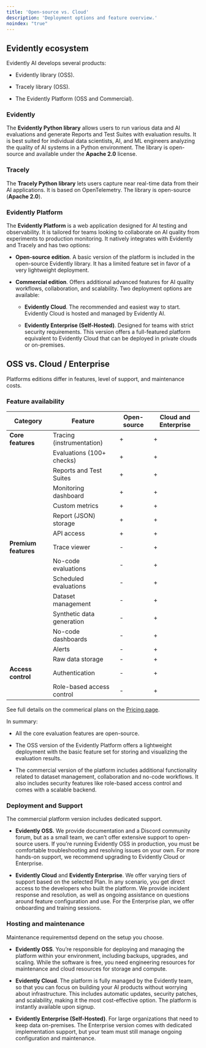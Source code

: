 ```yaml
---
title: 'Open-source vs. Cloud'
description: 'Deployment options and feature overview.'
noindex: "true"
---
```


## Evidently ecosystem 

Evidently AI develops several products:

* Evidently library (OSS).

* Tracely library (OSS).

* The Evidently Platform (OSS and Commercial).

### **Evidently**

The **Evidently Python library** allows users to run various data and AI evaluations and generate Reports and Test Suites with evaluation results. It is best suited for individual data scientists, AI, and ML engineers analyzing the quality of AI systems in a Python environment. The library is open-source and available under the **Apache 2.0** license.

### **Tracely**

The **Tracely Python library** lets users capture near real-time data from their AI applications. It is based on OpenTelemetry. The library is open-source (**Apache 2.0**).

### Evidently Platform

The **Evidently Platform** is a web application designed for AI testing and observability. It is tailored for teams looking to collaborate on AI quality from experiments to production monitoring. It natively integrates with Evidently and Tracely and has two options:

* **Open-source edition**. A basic version of the platform is included in the open-source Evidently library. It has a limited feature set in favor of a very lightweight deployment.

* **Commercial edition**. Offers additional advanced features for AI quality workflows, collaboration, and scalability. Two deployment options are available:

  * **Evidently Cloud**. The recommended and easiest way to start. Evidently Cloud is hosted and managed by Evidently AI.

  * **Evidently Enterprise (Self-Hosted)**. Designed for teams with strict security requirements. This version offers a full-featured platform equivalent to Evidently Cloud that can be deployed in private clouds or on-premises.

## OSS vs. Cloud / Enterprise

Platforms editions differ in features, level of support, and maintenance costs.

### Feature availability

| Category             | Feature                   | Open-source | Cloud and Enterprise |
| -------------------- | ------------------------- | ----------- | -------------------- |
| **Core features**    | Tracing (instrumentation) | +           | +                    |
|                      | Evaluations (100+ checks) | +           | +                    |
|                      | Reports and Test Suites   | +           | +                    |
|                      | Monitoring dashboard      | +           | +                    |
|                      | Custom metrics            | +           | +                    |
|                      | Report (JSON) storage     | +           | +                    |
|                      | API access                | +           | +                    |
| **Premium features** | Trace viewer              | -           | +                    |
|                      | No-code evaluations       | -           | +                    |
|                      | Scheduled evaluations     | -           | +                    |
|                      | Dataset management        | -           | +                    |
|                      | Synthetic data generation | -           | +                    |
|                      | No-code dashboards        | -           | +                    |
|                      | Alerts                    | -           | +                    |
|                      | Raw data storage          | -           | +                    |
| **Access control**    | Authentication            | -           | +                    |
|                      | Role-based access control | -           | +                    |

See full details on the commerical plans on the [Pricing page](https://www.evidentlyai.com/pricing).

In summary:

* All the core evaluation features are open-source.

* The OSS version of the Evidently Platform offers a lightweight deployment with the basic feature set for storing and visualizing the evaluation results.

* The commercial version of the platform includes additional functionality related to dataset management, collaboration and no-code workflows. It also includes security features like role-based access control and comes with a scalable backend.

### Deployment and Support

The commercial platform version includes dedicated support.

* **Evidently OSS.** We provide documentation and a Discord community forum, but as a small team, we can’t offer extensive support to open-source users. If you’re running Evidently OSS in production, you must be comfortable troubleshooting and resolving issues on your own. For more hands-on support, we recommend upgrading to Evidently Cloud or Enterprise.

* **Evidently Cloud** and **Evidently Enterprise**. We offer varying tiers of support based on the selected Plan. In any scenario, you get direct access to the developers who built the platform. We provide incident response and resolution, as well as ongoing assistance on questions around feature configuration and use. For the Enterprise plan, we offer onboarding and training sessions.

### Hosting and maintenance

Maintenance requirementsd depend on the setup you choose.

* **Evidently OSS**. You’re responsible for deploying and managing the platform within your environment, including backups, upgrades, and scaling. While the software is free, you need engineering resources for maintenance and cloud resources for storage and compute.

* **Evidently Cloud**. The platform is fully managed by the Evidently team, so that you can focus on building your AI products without worrying about infrastructure. This includes automatic updates, security patches, and scalability, making it the most cost-effective option. The platform is instantly available upon signup. 

* **Evidently Enterprise (Self-Hosted)**. For large organizations that need to keep data on-premises. The Enterprise version comes with dedicated implementation support, but your team must still manage ongoing configuration and maintenance.